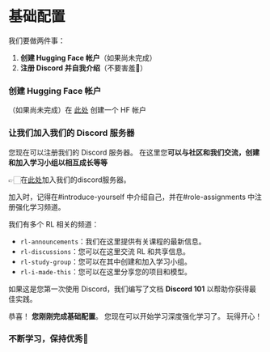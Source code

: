 # 基础配置

我们要做两件事：

1. **创建 Hugging Face 帐户**（如果尚未完成）
2. **注册 Discord 并自我介绍**（不要害羞🤗）

### 创建 Hugging Face 帐户

（如果尚未完成）在 <a href="https://huggingface.co/join">此处</a> 创建一个 HF 帐户

### 让我们加入我们的 Discord 服务器

您现在可以注册我们的 Discord 服务器。 在这里您**可以与社区和我们交流，创建和加入学习小组以相互成长等等**

👉🏻在<a href="https://discord.gg/ydHrjt3WP5">此处</a>加入我们的discord服务器。

加入时，记得在#introduce-yourself 中介绍自己，并在#role-assignments 中注册强化学习频道。

我们有多个 RL 相关的频道：

- `rl-announcements`：我们在这里提供有关课程的最新信息。
- `rl-discussions`：您可以在这里交流 RL 和共享信息。
- `rl-study-group`：您可以在其中创建和加入学习小组。
- `rl-i-made-this`：您可以在这里分享您的项目和模型。

如果这是您第一次使用 Discord，我们编写了文档 **Discord 101** 以帮助你获得最佳实践。

恭喜！ **您刚刚完成基础配置**。 您现在可以开始学习深度强化学习了。 玩得开心！


### 不断学习，保持优秀🤗